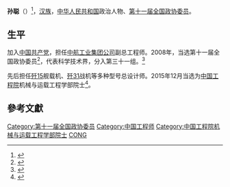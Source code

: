 '''孙聪'''（{{bd|1961年|2月14日|}}）<ref>{{Cite web|url=http://ysg.ckcest.cn/cae/ysgDetailsAction.do?method=baseInfo&acInfoId=6052&pagename=grxx_jbxx|title=机械与运载工程学部 ·  孙聪|accessdate=2018-08|author=|date=|publisher=|archive-url=https://web.archive.org/web/20180818084028/http://ysg.ckcest.cn/cae/ysgDetailsAction.do?method=baseInfo&acInfoId=6052&pagename=grxx_jbxx|archive-date=2018-08-18|dead-url=yes}}</ref>，[[汉族|汉族]]，[[中华人民共和国|中华人民共和国]]政治人物、[[第十一届全国政协委员|第十一届全国政协委员]]。

==生平==
加入[[中国共产党|中国共产党]]，担任[[中航工业集团公司|中航工业集团公司]]副总工程师。2008年，当选第十一届全国政协委员<ref>{{cite news|title=第十一届全国政协委员名单|url=http://www.indaa.com.cn/zt/2009qglh/zxzs/200903/t20090303_127573.html|accessdate=2013-04-09|newspaper=新华社北京1月25日电 中国人民政治协商会议第十一届全国委员会委员名单(共2237人，2008年1月25日政协第十届全国委员会常务委员会第二十次会议通过)|date=2008年1月25日|deadurl=yes|archiveurl=https://web.archive.org/web/20130928014403/http://www.indaa.com.cn/zt/2009qglh/zxzs/200903/t20090303_127573.html|archivedate=2013年9月28日}}</ref>，代表科学技术界，分入第三十一组。<ref>{{cite news|title=全国政协信息-孙聪|url=http://www.cppcc.gov.cn/CMS/wylibary/showJcwyxtInfoWylibary.action?tabJcwyxt.guid=11W0010110&wytype=wjwy|accessdate=2013-04-11|newspaper=全国政协委员会|archive-date=2020-10-01|archive-url=https://web.archive.org/web/20201001015042/http://www.cppcc.gov.cn/CMS/wylibary/showJcwyxtInfoWylibary.action?tabJcwyxt.guid=11W0010110&wytype=wjwy}}</ref>

先后担任[[歼15|歼15]]舰载机、[[歼31|歼31]]战机等多种型号总设计师。2015年12月当选为[[中国工程院|中国工程院]]机械与运载工程学部院士<ref>{{cite web |url=http://news.youth.cn/gn/201512/t20151207_7389211.htm |language= |title=中国工程院新增70名院士 最小年龄47岁(名单) |publisher=中国工程院官网 |date=2015-12-07 |accessdate= |deadurl=yes |archiveurl=https://web.archive.org/web/20160303183358/http://news.youth.cn/gn/201512/t20151207_7389211.htm |archivedate=2016-03-03 }}</ref>。

==參考文獻==
{{reflist}}

{{中国政治人物小作品}}
{{中国工程院机械与运载工程学部院士}}

{{Authority control}}
{{DEFAULTSORT:S}}
[[Category:第十一届全国政协委员|Category:第十一届全国政协委员]]
[[Category:中国工程师|Category:中国工程师]]
[[Category:中国工程院机械与运载工程学部院士|Category:中国工程院机械与运载工程学部院士]]
[[Category:孙姓|CONG]]